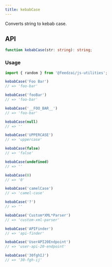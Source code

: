 ```yaml
---
title: kebabCase
---
```

Converts string to kebab case.

## API

```typescript
function kebabCase(str: string): string;
```

### Usage

```typescript
import { random } from '@feedzai/js-utilities';

kebabCase('Foo Bar')
// => 'foo-bar'

kebabCase('fooBar')
// => 'foo-bar'

kebabCase('__FOO_BAR__')
// => 'foo-bar'

kebabCase(null)
// => ''

kebabCase('UPPERCASE')
// => 'uppercase'

kebabCase(false)
// => 'false'

kebabCase(undefined)
// => ''

kebabCase(0)
// => '0'

kebabCase('camelCase')
// => 'camel-case'

kebabCase('?')
// => ''

kebabCase('Custom*XML*Parser')
// => 'custom-xml-parser'

kebabCase('APIFinder')
// => 'api-finder'

kebabCase('UserAPI20Endpoint')
// => 'user-api-20-endpoint'

kebabCase('30fghIJ')
// => '30-fgh-ij'
```
